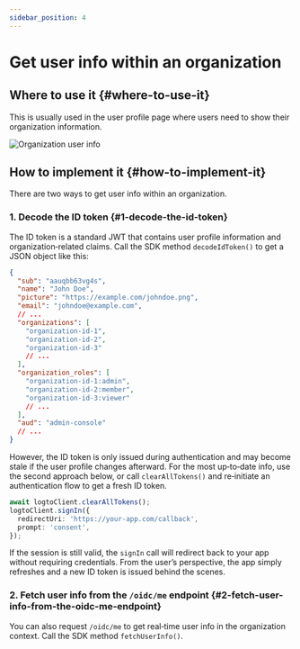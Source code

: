 ```yaml
---
sidebar_position: 4
---
```


# Get user info within an organization

## Where to use it \{#where-to-use-it}

This is usually used in the user profile page where users need to show their organization information.

<img src="/img/assets/user-info-page.png" alt="Organization user info" />

## How to implement it \{#how-to-implement-it}

There are two ways to get user info within an organization.

### 1. Decode the ID token \{#1-decode-the-id-token}

The ID token is a standard JWT that contains user profile information and organization‑related claims. Call the SDK method `decodeIdToken()` to get a JSON object like this:

```json
{
  "sub": "aauqbb63vg4s",
  "name": "John Doe",
  "picture": "https://example.com/johndoe.png",
  "email": "johndoe@example.com",
  // ...
  "organizations": [
    "organization-id-1",
    "organization-id-2",
    "organization-id-3"
    // ...
  ],
  "organization_roles": [
    "organization-id-1:admin",
    "organization-id-2:member",
    "organization-id-3:viewer"
    // ...
  ],
  "aud": "admin-console"
  // ...
}
```

However, the ID token is only issued during authentication and may become stale if the user profile changes afterward.
For the most up‑to‑date info, use the second approach below, or call `clearAllTokens()` and re‑initiate an authentication flow to get a fresh ID token.

```ts
await logtoClient.clearAllTokens();
logtoClient.signIn({
  redirectUri: 'https://your-app.com/callback',
  prompt: 'consent',
});
```

If the session is still valid, the `signIn` call will redirect back to your app without requiring credentials. From the user’s perspective, the app simply refreshes and a new ID token is issued behind the scenes.

### 2. Fetch user info from the `/oidc/me` endpoint \{#2-fetch-user-info-from-the-oidc-me-endpoint}

You can also request `/oidc/me` to get real‑time user info in the organization context. Call the SDK method `fetchUserInfo()`.
